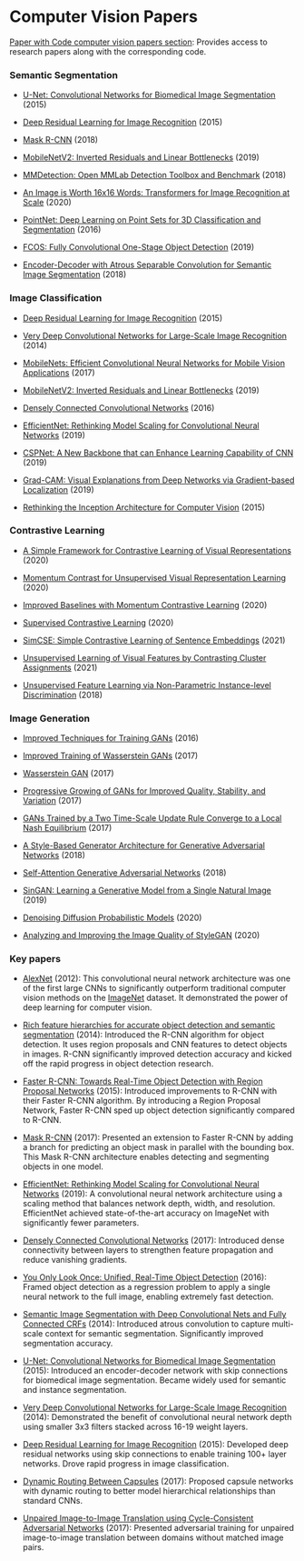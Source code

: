 # Computer Vision Papers

[Paper with Code computer vision papers section](https://paperswithcode.com/area/computer-vision):  Provides access to research papers along with the corresponding code.

### Semantic Segmentation

- [U-Net: Convolutional Networks for Biomedical Image Segmentation](https://arxiv.org/abs/1505.04597v1) (2015)

- [Deep Residual Learning for Image Recognition](https://arxiv.org/abs/1512.03385v1) (2015)

- [Mask R-CNN](https://arxiv.org/abs/1703.06870v3) (2018)

- [MobileNetV2: Inverted Residuals and Linear Bottlenecks](https://arxiv.org/abs/1801.04381v4) (2019)

- [MMDetection: Open MMLab Detection Toolbox and Benchmark](https://arxiv.org/abs/1906.07155v1) (2018)

- [An Image is Worth 16x16 Words: Transformers for Image Recognition at Scale](https://arxiv.org/abs/2010.11929v2) (2020)

- [PointNet: Deep Learning on Point Sets for 3D Classification and Segmentation](https://arxiv.org/abs/1612.00593v2) (2016)

- [FCOS: Fully Convolutional One-Stage Object Detection](https://arxiv.org/abs/1904.01355v5) (2019)

- [Encoder-Decoder with Atrous Separable Convolution for Semantic Image Segmentation](https://arxiv.org/abs/1802.02611v3) (2018)

### Image Classification

- [Deep Residual Learning for Image Recognition](https://arxiv.org/abs/1512.03385v1) (2015)

- [Very Deep Convolutional Networks for Large-Scale Image Recognition](https://arxiv.org/abs/1409.1556v6) (2014)

- [MobileNets: Efficient Convolutional Neural Networks for Mobile Vision Applications](https://arxiv.org/abs/1704.04861v1) (2017)

- [MobileNetV2: Inverted Residuals and Linear Bottlenecks](https://arxiv.org/abs/1801.04381v4) (2019)

- [Densely Connected Convolutional Networks](https://arxiv.org/abs/1608.06993v5) (2016)

- [EfficientNet: Rethinking Model Scaling for Convolutional Neural Networks](https://arxiv.org/abs/1905.11946v5) (2019)

- [CSPNet: A New Backbone that can Enhance Learning Capability of CNN](https://arxiv.org/abs/1911.11929v1) (2019)

- [Grad-CAM: Visual Explanations from Deep Networks via Gradient-based Localization](https://arxiv.org/abs/1610.02391v4) (2019) 

- [Rethinking the Inception Architecture for Computer Vision](https://arxiv.org/abs/1512.00567v3) (2015)

### Contrastive Learning

- [A Simple Framework for Contrastive Learning of Visual Representations](https://arxiv.org/abs/2002.05709v3) (2020)

- [Momentum Contrast for Unsupervised Visual Representation Learning](https://arxiv.org/abs/1911.05722v3) (2020)

- [Improved Baselines with Momentum Contrastive Learning](https://arxiv.org/abs/2003.04297v1) (2020)

- [Supervised Contrastive Learning](https://arxiv.org/abs/2004.11362v5) (2020)

- [SimCSE: Simple Contrastive Learning of Sentence Embeddings](https://arxiv.org/abs/2104.08821v4) (2021)

- [Unsupervised Learning of Visual Features by Contrasting Cluster Assignments](https://arxiv.org/abs/2006.09882v5) (2021)

- [Unsupervised Feature Learning via Non-Parametric Instance-level Discrimination](https://arxiv.org/abs/1805.01978v1) (2018)

### Image Generation

- [Improved Techniques for Training GANs](https://arxiv.org/abs/1606.03498v1) (2016)

- [Improved Training of Wasserstein GANs](https://arxiv.org/abs/1704.00028v3) (2017)

- [Wasserstein GAN](https://arxiv.org/abs/1701.07875v3) (2017)

- [Progressive Growing of GANs for Improved Quality, Stability, and Variation](https://arxiv.org/abs/1710.10196v3) (2017)

- [GANs Trained by a Two Time-Scale Update Rule Converge to a Local Nash Equilibrium](https://arxiv.org/abs/1706.08500v6) (2017)

- [A Style-Based Generator Architecture for Generative Adversarial Networks](https://arxiv.org/abs/1812.04948v3) (2018)

- [Self-Attention Generative Adversarial Networks](https://arxiv.org/abs/1805.08318v2) (2018)

- [SinGAN: Learning a Generative Model from a Single Natural Image](https://arxiv.org/abs/1905.01164v2) (2019)

- [Denoising Diffusion Probabilistic Models](https://arxiv.org/abs/2006.11239v2) (2020)

- [Analyzing and Improving the Image Quality of StyleGAN](https://arxiv.org/abs/1912.04958v2) (2020)








### Key papers

- [AlexNet](https://paperswithcode.com/method/alexnet) (2012): This convolutional neural network architecture was one of the first large CNNs to significantly outperform traditional computer vision methods on the [ImageNet](https://www.image-net.org/) dataset. It demonstrated the power of deep learning for computer vision.

- [Rich feature hierarchies for accurate object detection and semantic segmentation](https://arxiv.org/abs/1311.2524) (2014): Introduced the R-CNN algorithm for object detection. It uses region proposals and CNN features to detect objects in images. R-CNN significantly improved detection accuracy and kicked off the rapid progress in object detection research.

- [Faster R-CNN: Towards Real-Time Object Detection with Region Proposal Networks](https://arxiv.org/abs/1506.01497) (2015): Introduced improvements to R-CNN with their Faster R-CNN algorithm. By introducing a Region Proposal Network, Faster R-CNN sped up object detection significantly compared to R-CNN.

- [Mask R-CNN](https://arxiv.org/abs/1703.06870) (2017): Presented an extension to Faster R-CNN by adding a branch for predicting an object mask in parallel with the bounding box. This Mask R-CNN architecture enables detecting and segmenting objects in one model.

- [EfficientNet: Rethinking Model Scaling for Convolutional Neural Networks](https://arxiv.org/abs/1905.11946) (2019): A convolutional neural network architecture using a scaling method that balances network depth, width, and resolution. EfficientNet achieved state-of-the-art accuracy on ImageNet with significantly fewer parameters.

- [Densely Connected Convolutional Networks](https://arxiv.org/abs/1608.06993) (2017): Introduced dense connectivity between layers to strengthen feature propagation and reduce vanishing gradients.

- [You Only Look Once: Unified, Real-Time Object Detection](https://arxiv.org/abs/1506.02640) (2016): Framed object detection as a regression problem to apply a single neural network to the full image, enabling extremely fast detection.

- [Semantic Image Segmentation with Deep Convolutional Nets and Fully Connected CRFs](https://arxiv.org/abs/1412.7062) (2014): Introduced atrous convolution to capture multi-scale context for semantic segmentation. Significantly improved segmentation accuracy.

- [U-Net: Convolutional Networks for Biomedical Image Segmentation](https://arxiv.org/abs/1505.04597) (2015): Introduced an encoder-decoder network with skip connections for biomedical image segmentation. Became widely used for semantic and instance segmentation.

- [Very Deep Convolutional Networks for Large-Scale Image Recognition](https://arxiv.org/abs/1409.1556) (2014): Demonstrated the benefit of convolutional neural network depth using smaller 3x3 filters stacked across 16-19 weight layers.

- [Deep Residual Learning for Image Recognition](https://arxiv.org/abs/1512.03385) (2015): Developed deep residual networks using skip connections to enable training 100+ layer networks. Drove rapid progress in image classification.

- [Dynamic Routing Between Capsules](https://arxiv.org/abs/1710.09829) (2017): Proposed capsule networks with dynamic routing to better model hierarchical relationships than standard CNNs.

- [Unpaired Image-to-Image Translation using Cycle-Consistent Adversarial Networks](https://arxiv.org/abs/1703.10593) (2017): Presented adversarial training for unpaired image-to-image translation between domains without matched image pairs.